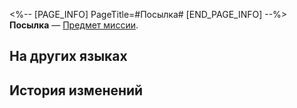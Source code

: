 <%-- [PAGE_INFO]
PageTitle=#Посылка#
[END_PAGE_INFO] --%>
{{Предмет Инфобокс
|id          = 140161
|Изображение = Предмет Посылка.png
|Тип         = Предмет миссии
|Инвентарь   = Миссии
|Редкость    = 3
|Эффект      = 
|Описание    = Ничем не примечательная, тщательно упакованная посылка. Спешит к своему адресату.
}}
'''Посылка''' — [[Предмет миссии]].

==На других языках==
{{На других языках
|en   = Delivery Package
|zhs  = 快递包裹
|zht  = 快遞包裹
|ja   = 宅配便の荷物
|ko   = 택배
|es   = Paquete de mensajería
|fr   = Colis
|ru   = Посылка
|th   = พัสดุสำหรับขนส่ง
|vi   = Gói Chuyển Phát Nhanh
|de   = Lieferpaket
|id   = Paket
|pt   = Pacote de Entrega
}}

==История изменений==
{{История изменений|3.5}}
